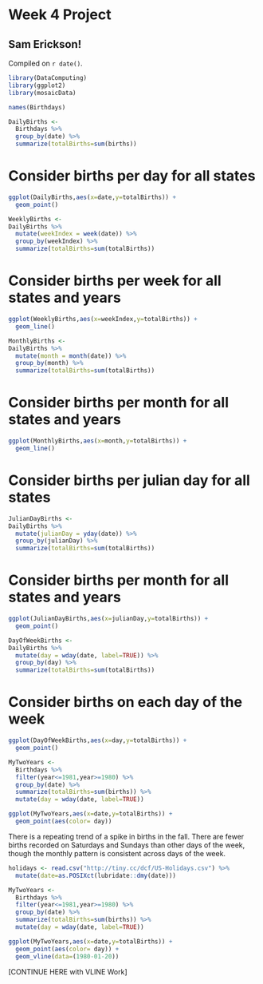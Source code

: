 # Week 4 Project

## Sam Erickson! 

<!-- leave this material as is -->
Compiled on `r date()`.

```r
library(DataComputing)
library(ggplot2)
library(mosaicData)
```
<!-- put your content after this line -->

```r
names(Birthdays)
```

```r
DailyBirths <-
  Birthdays %>%
  group_by(date) %>%
  summarize(totalBirths=sum(births))
```

# Consider births per day for all states
```r
ggplot(DailyBirths,aes(x=date,y=totalBirths)) +
  geom_point()
```


```r
WeeklyBirths <-
DailyBirths %>%
  mutate(weekIndex = week(date)) %>%
  group_by(weekIndex) %>%
  summarize(totalBirths=sum(totalBirths))

```

# Consider births per week for all states and years
```r
ggplot(WeeklyBirths,aes(x=weekIndex,y=totalBirths)) +
  geom_line()
```

```r
MonthlyBirths <-
DailyBirths %>%
  mutate(month = month(date)) %>%
  group_by(month) %>%
  summarize(totalBirths=sum(totalBirths))

```

# Consider births per month for all states and years
```r
ggplot(MonthlyBirths,aes(x=month,y=totalBirths)) +
  geom_line()
```

# Consider births per julian day for all states

```r
JulianDayBirths <-
DailyBirths %>%
  mutate(julianDay = yday(date)) %>%
  group_by(julianDay) %>%
  summarize(totalBirths=sum(totalBirths))

```

# Consider births per month for all states and years
```r
ggplot(JulianDayBirths,aes(x=julianDay,y=totalBirths)) +
  geom_point()
```


```r
DayOfWeekBirths <-
DailyBirths %>%
  mutate(day = wday(date, label=TRUE)) %>%
  group_by(day) %>%
  summarize(totalBirths=sum(totalBirths))

```

# Consider births on each day of the week
```r
ggplot(DayOfWeekBirths,aes(x=day,y=totalBirths)) +
  geom_point()
```


```r
MyTwoYears <-
  Birthdays %>%
  filter(year<=1981,year>=1980) %>%
  group_by(date) %>%
  summarize(totalBirths=sum(births)) %>%
  mutate(day = wday(date, label=TRUE)) 

ggplot(MyTwoYears,aes(x=date,y=totalBirths)) +
  geom_point(aes(color= day))
```

There is a repeating trend of a spike in births in the fall. There are fewer births recorded on Saturdays and Sundays than other days of the week, though the monthly pattern is consistent across days of the week.

```r
holidays <- read.csv("http://tiny.cc/dcf/US-Holidays.csv") %>%
  mutate(date=as.POSIXct(lubridate::dmy(date)))
```

```r
MyTwoYears <-
  Birthdays %>%
  filter(year<=1981,year>=1980) %>%
  group_by(date) %>%
  summarize(totalBirths=sum(births)) %>%
  mutate(day = wday(date, label=TRUE)) 

ggplot(MyTwoYears,aes(x=date,y=totalBirths)) +
  geom_point(aes(color= day)) +
  geom_vline(data=(1980-01-20))

```

[CONTINUE HERE with VLINE Work]